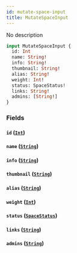 ```yaml
---
id: mutate-space-input
title: MutateSpaceInput
---
```



No description

```graphql
input MutateSpaceInput {
  id: Int
  name: String!
  info: String!
  thumbnail: String!
  alias: String!
  weight: Int!
  status: SpaceStatus!
  links: String!
  admins: [String!]
}
```


### Fields

#### `id` ([`Int`](../../references/scalars/int))




#### `name` ([`String`](../../references/scalars/string))




#### `info` ([`String`](../../references/scalars/string))




#### `thumbnail` ([`String`](../../references/scalars/string))




#### `alias` ([`String`](../../references/scalars/string))




#### `weight` ([`Int`](../../references/scalars/int))




#### `status` ([`SpaceStatus`](../../references/enums/space-status))




#### `links` ([`String`](../../references/scalars/string))




#### `admins` ([`String`](../../references/scalars/string))






